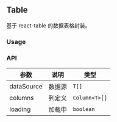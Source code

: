 
## Table

基于 react-table 的数据表格封装。

### Usage

<DemoBlock title="Table 基本用法" description="最简列配置与数据源">
  <Basic />
</DemoBlock>

### API

| 参数       | 说明   | 类型          |
| ---------- | ------ | ------------- |
| dataSource | 数据源 | `T[]`         |
| columns    | 列定义 | `Column<T>[]` |
| loading    | 加载中 | `boolean`     |
